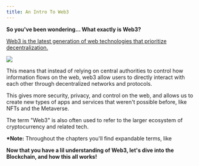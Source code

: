 ```yaml
---
title: An Intro To Web3
---
```


**So you've been wondering... What exactly is Web3?**

[Web3 is the latest generation of web technologies that prioritize decentralization.]()

![](/assets/1.jpg)

This means that instead of relying on central authorities to control how information flows on the web, web3 allow users to directly interact with each other through decentralized networks and protocols.&#x20;

This gives more security, privacy, and control on the web, and allows us to create new types of apps and services that weren't possible before, like NFTs and the Metaverse.&#x20;

The term "Web3" is also often used to refer to the larger ecosystem of cryptocurrency and related tech.

**\*Note:** Throughout the chapters you'll find expandable terms, like <Nutshell glossaryEntry="content/glossary/CH1-Sample-nutshell.mdx" children="this." forceOpen={true} />&#x20;

**Now that you have a lil understanding of Web3, let's dive into the Blockchain, and how this all works!**
